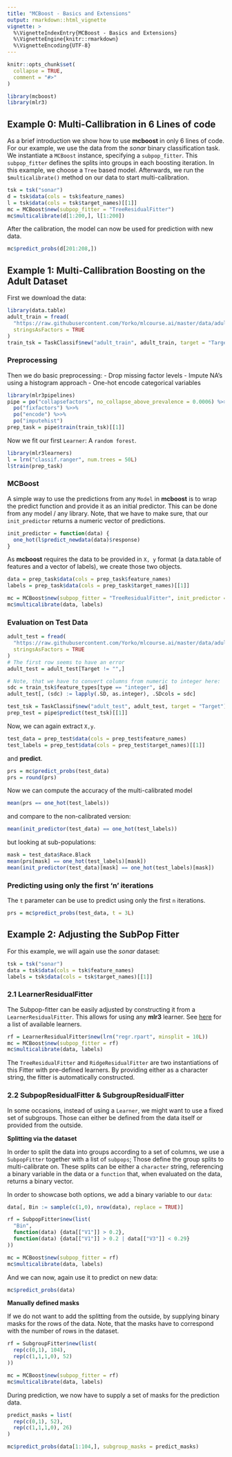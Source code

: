 ```yaml
---
title: "MCBoost - Basics and Extensions"
output: rmarkdown::html_vignette
vignette: >
  %\VignetteIndexEntry{MCBoost - Basics and Extensions}
  %\VignetteEngine{knitr::rmarkdown}
  %\VignetteEncoding{UTF-8}
---
```


```r
knitr::opts_chunk$set(
  collapse = TRUE,
  comment = "#>"
)
```

```r
library(mcboost)
library(mlr3)
```


## Example 0: Multi-Callibration in 6 Lines of code

As a brief introduction we show how to use **mcboost** in only 6 lines of code.
For our example, we use the data from the *sonar* binary classification task.
We instantiate a `MCBoost` instance, specifying a `subpop_fitter`.
This `subpop_fitter` defines the splits into groups in each boosting iteration.
In this example, we choose a `Tree` based model.
Afterwards, we run the `$multicalibrate()` method on our  data to start multi-calibration.

```r
tsk = tsk("sonar")
d = tsk$data(cols = tsk$feature_names)
l = tsk$data(cols = tsk$target_names)[[1]]
mc = MCBoost$new(subpop_fitter = "TreeResidualFitter")
mc$multicalibrate(d[1:200,], l[1:200])
```

After the calibration, the model can now be used for prediction with new data.

```r
mc$predict_probs(d[201:208,])
```

## Example 1: Multi-Callibration Boosting on the Adult Dataset

First we download the data:

```r
library(data.table)
adult_train = fread(
  "https://raw.githubusercontent.com/Yorko/mlcourse.ai/master/data/adult_train.csv",
  stringsAsFactors = TRUE
)
train_tsk = TaskClassif$new("adult_train", adult_train, target = "Target")
```

### Preprocessing

Then we do basic preprocessing:
- Drop missing factor levels
- Impute NA's using a histogram approach
- One-hot encode categorical variables

```r
library(mlr3pipelines)
pipe = po("collapsefactors", no_collapse_above_prevalence = 0.0006) %>>%
  po("fixfactors") %>>%
  po("encode") %>>%
  po("imputehist")
prep_task = pipe$train(train_tsk)[[1]]
```

Now we fit our first `Learner`: A `random forest`.

```r
library(mlr3learners)
l = lrn("classif.ranger", num.trees = 50L)
l$train(prep_task)
```

### MCBoost
A simple way to use the predictions from any `Model` in **mcboost** is to wrap the predict
function and provide it as an initial predictor. This can be done from any model / any library.
Note, that we have to make sure, that our `init_predictor` returns a numeric vector of predictions.

```r
init_predictor = function(data) {
  one_hot(l$predict_newdata(data)$response)
}
```

As **mcboost** requires the data to be provided in `X, y` format (a data.table of features and a
vector of labels), we create those two objects.

```r
data = prep_task$data(cols = prep_task$feature_names)
labels = prep_task$data(cols = prep_task$target_names)[[1]]
```

```r
mc = MCBoost$new(subpop_fitter = "TreeResidualFitter", init_predictor = init_predictor)
mc$multicalibrate(data, labels)
```

### Evaluation on Test Data

```r
adult_test = fread(
  "https://raw.githubusercontent.com/Yorko/mlcourse.ai/master/data/adult_test.csv",
  stringsAsFactors = TRUE
)
# The first row seems to have an error
adult_test = adult_test[Target != "",]

# Note, that we have to convert columns from numeric to integer here:
sdc = train_tsk$feature_types[type == "integer", id]
adult_test[, (sdc) := lapply(.SD, as.integer), .SDcols = sdc]

test_tsk = TaskClassif$new("adult_test", adult_test, target = "Target")
prep_test = pipe$predict(test_tsk)[[1]]
```

Now, we can again extract `X,y`.

```r
test_data = prep_test$data(cols = prep_test$feature_names)
test_labels = prep_test$data(cols = prep_test$target_names)[[1]]
```
and **predict**.

```r
prs = mc$predict_probs(test_data)
prs = round(prs)
```

Now we can compute the accuracy of the multi-calibrated model

```r
mean(prs == one_hot(test_labels))
```

and compare to the non-calibrated version:

```r
mean(init_predictor(test_data) == one_hot(test_labels))
```

but looking at sub-populations:

```r
mask = test_data$Race.Black
mean(prs[mask] == one_hot(test_labels)[mask])
mean(init_predictor(test_data)[mask] == one_hot(test_labels)[mask])
```



### Predicting using only the first 'n' iterations

The `t` parameter can be use to predict using only the first `n` iterations.

```r
prs = mc$predict_probs(test_data, t = 3L)
```


## Example 2: Adjusting the SubPop Fitter

For this example, we will again use the *sonar* dataset:

```r
tsk = tsk("sonar")
data = tsk$data(cols = tsk$feature_names)
labels = tsk$data(cols = tsk$target_names)[[1]]
```

### 2.1 LearnerResidualFitter

The Subpop-fitter can be easily adjusted by constructing it from a `LearnerResidualFitter`.
This allows for using any **mlr3** learner.
See [here](https://mlr3extralearners.mlr-org.com/articles/learners/list_learners.html) for a list of available learners.


```r
rf = LearnerResidualFitter$new(lrn("regr.rpart", minsplit = 10L))
mc = MCBoost$new(subpop_fitter = rf)
mc$multicalibrate(data, labels)
```

The `TreeResidualFitter` and `RidgeResidualFitter` are two instantiations of this Fitter with pre-defined learners. By providing either as a character string, the fitter is automatically constructed.


### 2.2 SubpopResidualFitter & SubgroupResidualFitter

In some occasions, instead of using a `Learner`, we might want to use a fixed set of subgroups.
Those can either be defined from the data itself or provided from the outside.

**Splitting via the dataset**

In order to split the data into groups according to a set of columns, we use a `SubpopFitter`
together with a list of `subpops`; Those define the group splits to multi-calibrate on.
These splits can be either a `character` string, referencing a binary variable in the data
or a `function` that, when evaluated on the data, returns a binary vector.


In order to showcase both options, we add a binary variable to our `data`:

```r
data[, Bin := sample(c(1,0), nrow(data), replace = TRUE)]
```

```r
rf = SubpopFitter$new(list(
  "Bin",
  function(data) {data[["V1"]] > 0.2},
  function(data) {data[["V1"]] > 0.2 | data[["V3"]] < 0.29}
))
```

```r
mc = MCBoost$new(subpop_fitter = rf)
mc$multicalibrate(data, labels)
```

And we can now, again use it to predict on new data:

```r
mc$predict_probs(data)
```

**Manually defined masks**

If we do not want to add the splitting from the outside, by supplying binary masks for the
rows of the data.
Note, that the masks have to correspond with the number of rows in the dataset.

```r
rf = SubgroupFitter$new(list(
  rep(c(0,1), 104),
  rep(c(1,1,1,0), 52)
))
```

```r
mc = MCBoost$new(subpop_fitter = rf)
mc$multicalibrate(data, labels)
```

During prediction, we now have to supply a set of masks for the prediction data.

```r
predict_masks = list(
  rep(c(0,1), 52),
  rep(c(1,1,1,0), 26)
)
```

```r
mc$predict_probs(data[1:104,], subgroup_masks = predict_masks)
```